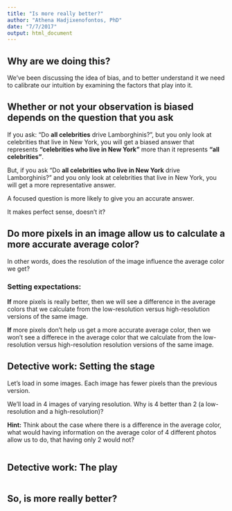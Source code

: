 ```yaml
---
title: "Is more really better?"
author: "Athena Hadjixenofontos, PhD"
date: "7/7/2017"
output: html_document
---
```


## Why are we doing this? 

We've been discussing the idea of bias, and to better understand it we need to calibrate our intuition by examining the factors that play into it. 

## Whether or not your observation is biased depends on the question that you ask

If you ask: "Do **all celebrities** drive Lamborghinis?", but you only look at celebrities that live in New York, you will get a biased answer that represents **"celebrities who live in New York"** more than it represents **"all celebrities"**. 

But, if you ask "Do **all celebrities who live in New York** drive Lamborghinis?" and you only look at celebrities that live in New York, you will get a more representative answer. 

A focused question is more likely to give you an accurate answer. 

It makes perfect sense, doesn't it? 

## Do more pixels in an image allow us to calculate a more accurate average color? 

In other words, does the resolution of the image influence the average color we get? 

### Setting expectations:

**If** more pixels is really better, then we will see a difference in the average colors that we calculate from the low-resolution versus high-resolution versions of the same image. 

**If** more pixels don't help us get a more accurate average color, then we won't see a differece in the average color that we calculate from the low-resolution versus high-resolution resolution versions of the same image. 

## Detective work: Setting the stage

Let's load in some images. Each image has fewer pixels than the previous version. 

We'll load in 4 images of varying resolution. Why is 4 better than 2 (a low-resolution and a high-resolution)? 

**Hint:** Think about the case where there is a difference in the average color, what would having information on the average color of 4 different photos allow us to do, that having only 2 would not? 

```r

```


## Detective work: The play

```r

```


## So, is more really better? 